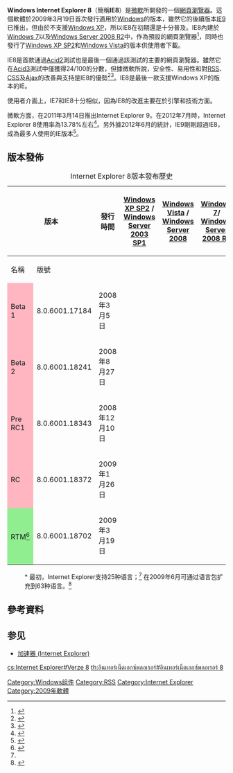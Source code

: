 {{Expand language|1=en|time=2020-08-26T11:12:33+00:00}}
{{noteTA|G1=IT}}
{{Infobox Software
| name = Windows Internet Explorer 8
| logo = [[File:Internet_Explorer_7_Logo.png|60px]]
| screenshot = [[File:Internet_Explorer_8_on_Vista.png|300px]]
| caption = Internet Explorer 8執行於[[Windows_7|Windows 7]]
| developer = [[微軟|微軟]]
| released = {{Start date and age|2009|03|19}}
| latest release version = 8.0 SP1 (8.00.7601.17514)
| latest release date = {{Start date and age|2011|02|22}}
| operating system = {{Plainlist|
* [[Windows_XP|Windows XP]] SP2或以上
* [[Windows_Server_2003|Windows Server 2003]] SP2
* [[Windows_Vista|Windows Vista]]
* [[Windows_Server_2008|Windows Server 2008]]}}
| included with           = [[Windows_7|Windows 7]]、[[Windows_Server_2008_R2|Windows Server 2008 R2]]
| engine                  = [[Trident_(排版引擎)|Trident 4.0]]
| status = 
| genre = [[網頁瀏覽器|網頁瀏覽器]]
| license = [[專有軟體|私有]]
}}

'''Windows Internet Explorer 8'''（簡稱'''IE8'''）是[[微軟|微軟]]所開發的一個[[網頁瀏覽器|網頁瀏覽器]]。這個軟體於2009年3月19日首次發行適用於[[Windows|Windows]]的版本，雖然它的後續版本[[IE9|IE9]]已推出，但由於不支援[[Windows_XP|Windows XP]]，所以IE8在初期還是十分普及。IE8內建於[[Windows_7|Windows 7]]以及[[Windows_Server_2008|Windows Server 2008 R2]]中，作為預設的網頁瀏覽器<ref>{{cite web | url=http://blogs.microsoft.com/on-the-issues/2009/06/11/working-to-fulfill-our-legal-obligations-in-europe-for-windows-7/ | title=Working To Fulfill Our Legal Obligations in Europe for Windows 7 | publisher=[[Microsoft|Microsoft]] | work=Microsoft on the Issues | date=2009-06-11 | last=Heiner | first=Dave | accessdate=2016-08-14 | archive-date=2014-11-13 | archive-url=https://web.archive.org/web/20141113055520/http://blogs.microsoft.com/on-the-issues/2009/06/11/working-to-fulfill-our-legal-obligations-in-europe-for-windows-7/ | dead-url=no }}</ref>，同時也發行了[[Windows_XP_SP2|Windows XP SP2]]和[[Windows_Vista|Windows Vista]]的版本供使用者下載。

IE8是首款通過[[Acid2|Acid2]]測試也是最後一個通過該測試的主要的網頁瀏覽器。雖然它在[[Acid3|Acid3]]測試中僅獲得24/100的分數，但據微軟所說，安全性、易用性和對[[RSS|RSS]]、[[Cascading_Style_Sheets|CSS]]及[[Ajax|Ajax]]的改善與支持是IE8的優勢<ref>{{cite web | url=http://www.news.com/2100-1012_3-6181334.html | title=Microsoft Hints at General Plan for IE 8 | publisher=[[CBS_Interactive|CBS Interactive]] | work=[[CNET|CNET]] | date=2007-05-03 | last=LaMonica | first=Martin | accessdate=2013-08-26 | archive-date=2012-04-04 | archive-url=https://www.webcitation.org/66fkSRdvp?url=http://www.news.com/2100-1012_3-6181334.html | dead-url=no }}</ref><ref name="IE8Hints">{{cite web | url=http://arstechnica.com/news.ars/post/20070502-microsoft-drops-hints-about-internet-explorer-8.html | title=Microsoft Drops Hints about Internet Explorer 8 | publisher=[[Condé_Nast|Condé Nast]] | work=[[Ars_Technica|Ars Technica]] | date=2007-05-02 | last=Reimer | first=Jeremy | accessdate=2013-08-26 | archive-date=2012-04-04 | archive-url=https://www.webcitation.org/66fkStHhs?url=http://arstechnica.com/microsoft/news/2007/05/microsoft-drops-hints-about-internet-explorer-8.ars | dead-url=no }}</ref>。IE8是最後一款支援Windows XP的版本的IE。

使用者介面上，IE7和IE8十分相似，因為IE8的改進主要在於引擎和技術方面。

微軟方面，在2011年3月14日推出Internet Explorer 9。在2012年7月時，Internet Explorer 8使用率為13.78%左右<ref>{{citation |url=http://gs.statcounter.com/#browser_version-ww-monthly-201106-201207 |title=Top 12 Browser Versions from Jun 2011 to Jul 2012 |author=StatCounter Global Stats |publisher=NETMARKETSHARE |date=2010-12 |accessdate=2012-07-06 |archive-date=2012-05-26 |archive-url=https://archive.is/20120526/http://gs.statcounter.com/%23mobile_browser-ww-monthly-201012-201111-bar#browser_version-ww-monthly-201106-201207 |dead-url=no }}</ref>。另外據2012年6月的統計，IE9剛剛超過IE8，成為最多人使用的IE版本<ref>{{cite web|url=http://gs.statcounter.com/#browser_version-ww-monthly-201106-201207|title=Top 12 Browser Versions from Jun 2011 to Jul 2012|publisher=StatCounter Global Stats|accessdate=2012-07-06|archive-date=2012-05-26|archive-url=https://archive.is/20120526/http://gs.statcounter.com/%23mobile_browser-ww-monthly-201012-201111-bar#browser_version-ww-monthly-201106-201207|dead-url=no}}</ref>。

== 版本發佈 ==
{| class="wikitable" style="margin: auto; text-align: center"
|+ Internet Explorer 8版本發布歷史
|-
! colspan = 2 | 版本
! rowspan = 2 | 發行時間
! rowspan = 2 | [[Windows_XP_SP2|Windows XP SP2]] /<br />[[Windows_Server_2003#SP1|Windows Server 2003 SP1]]
! rowspan = 2 | [[Windows_Vista|Windows Vista]] /<br />[[Windows_Server_2008|Windows Server 2008]]
! rowspan = 2 | [[Windows_7|Windows 7]]/<br />[[Windows_Server_2008_R2|Windows Server 2008 R2]]
! rowspan = 2 | 語言
|-
! 名稱
! 版號
|-
! style="background:LightPink"| Beta 1
| 8.0.6001.17184
| 2008年3月5日
| {{yes}}
| {{yes}}
| {{no}}
| 3
|-
! style="background:LightPink"| Beta 2
| 8.0.6001.18241
| 2008年8月27日
| {{yes}}
| {{yes}}
| {{yes}}
| 25
|-
! style="background:LightPink"|Pre RC1
| 8.0.6001.18343
| 2008年12月10日
| {{yes}}
| {{yes}}
| {{yes}}
| 1
|-
! style="background:LightPink"| RC
| 8.0.6001.18372
| 2009年1月26日
| {{yes}}
| {{yes}}
| {{yes}}
| 25
|-
! style="background:LightGreen"| RTM<ref name="Internet Explorer 8">{{Cite web |url=http://news.prnewswire.com/ViewContent.aspx?ACCT=109&STORY=%2Fwww%2Fstory%2F03-19-2009%2F0004991142&EDATE= |title="Microsoft Announces Availability of Internet Explorer 8" |accessdate=2019-08-19 |archive-date=2009-03-23 |archive-url=https://web.archive.org/web/20090323020859/http://news.prnewswire.com/ViewContent.aspx?ACCT=109&STORY=%2Fwww%2Fstory%2F03-19-2009%2F0004991142&EDATE= |dead-url=no }}</ref>
| 8.0.6001.18702
| 2009年3月19日
| {{yes}}
| {{yes}}
| {{Included}}
| 25 - 63{{Ref|Asterisk|*}}
|}
{{Refbegin}}
:<nowiki>*</nowiki>{{Note|Asterisk}} 最初，Internet Explorer支持25种语言；<ref name="Internet Explorer 8"/> 在2009年6月可通过语言包扩充到63种语言。<ref name="blogs.msdn.com">{{cite web | url=http://blogs.msdn.com/ie/archive/2009/04/24/internet-explorer-8-is-now-available-in-18-additional-languages.aspx | title=Internet Explorer 8 is now available in 18 additional languages | publisher=[[Microsoft|Microsoft]] | work=IEBlog | date=2009-04-25 | first=Vishwac | last=Sena Kannan | accessdate=2019-08-19 | archive-date=2010-03-06 | archive-url=https://web.archive.org/web/20100306171050/http://blogs.msdn.com/ie/archive/2009/04/24/internet-explorer-8-is-now-available-in-18-additional-languages.aspx | dead-url=no }}</ref>
{{Refend}}

==參考資料==
{{reflist|2}}

==参见==
*[[加速器_(Internet_Explorer)|加速器 (Internet Explorer)]]

{{Internet Explorer}}
{{Web browser}}
{{網頁瀏覽器時間線}}


[[Category:Windows组件|Category:Windows组件]]
[[Category:RSS|Category:RSS]]
[[Category:Internet_Explorer|Category:Internet Explorer]]
[[Category:2009年軟體|Category:2009年軟體]]
[[cs:Internet_Explorer#Verze_8|cs:Internet Explorer#Verze 8]]
[[th:อินเทอร์เน็ตเอกซ์พลอเรอร์#อินเทอร์เน็ตเอกซ์พลอเรอร์_8|th:อินเทอร์เน็ตเอกซ์พลอเรอร์#อินเทอร์เน็ตเอกซ์พลอเรอร์ 8]]